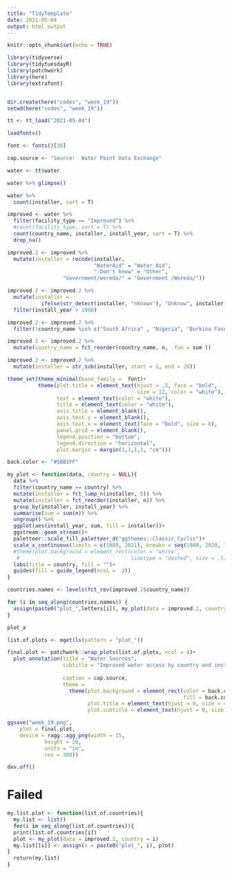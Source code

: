 ```yaml
---
title: "TidyTemplate"
date: 2021-05-04
output: html_output
---
```


```r

knitr::opts_chunk$set(echo = TRUE)

library(tidyverse)
library(tidytuesdayR)
library(patchwork)
library(here)
library(extrafont)



```

```r
dir.create(here("codes", "week_19"))
setwd(here("codes", "week_19"))

tt <- tt_load("2021-05-04")

loadfonts()

font <- fonts()[38]

cap.source <- "Source:  Water Point Data Exchange"
```

```r

water <- tt$water

water %>% glimpse()

water %>% 
  count(installer, sort = T)

improved <- water %>% 
  filter(facility_type == "Improved") %>% 
  #count(facility_type, sort = T) %>% 
  count(country_name, installer, install_year, sort = T) %>% 
  drop_na()

improved.2 <- improved %>% 
  mutate(installer = recode(installer, 
                            "WaterAid" = "Water Aid",
                            ":Don't know" = "Other",
                  "Government/woreda/" = "Government /Woreda/"))

improved.2 <- improved.2 %>% 
  mutate(installer = 
           ifelse(str_detect(installer, "nknown"), "Unknow", installer)) %>% 
  filter(install_year > 1980)

improved.2 <- improved.2 %>% 
  filter(!country_name %in% c("South Africa" , "Nigeria", "Burkina Faso"))

improved.2 <- improved.2 %>% 
  mutate(country_name = fct_reorder(country_name, n, .fun = sum ))

improved.2 <- improved.2 %>% 
  mutate(installer = str_sub(installer, start = 1, end = 20))
```


```r
theme_set(theme_minimal(base_family =  font)+
          theme(plot.title = element_text(hjust = .5, face = "bold", 
                                          size = 12, color = "white"),
                text = element_text(color = "white"),
                title = element_text(color = "white"),
                axis.title = element_blank(),
                axis.text.y = element_blank(),
                axis.text.x = element_text(face = "bold", size = 8),
                panel.grid = element_blank(),
                legend.position = "bottom",
                legend.direction = "horizontal",
                plot.margin = margin(1,1,1,1, "cm")))

back.color <- "#5BB1FF"
```


```r
my_plot <- function(data, country = NULL){
  data %>%    
  filter(country_name == country) %>% 
  mutate(installer = fct_lump_n(installer, 5)) %>%
  mutate(installer = fct_reorder(installer, n)) %>% 
  group_by(installer, install_year) %>% 
  summarise(sum = sum(n)) %>% 
  ungroup() %>% 
  ggplot(aes(install_year, sum, fill = installer))+
  ggstream::geom_stream()+
  paletteer::scale_fill_paletteer_d("ggthemes::Classic_Cyclic")+
  scale_x_continuous(limits = c(1980, 2021), breaks = seq(1980, 2020, 10))+  
  #theme(plot.background = element_rect(color = "white",                 
   #                                    linetype = "dashed", size = .5))+
  labs(title = country, fill = "")+  
  guides(fill = guide_legend(ncol =  2))
}
```


```r
countries.names <- levels(fct_rev(improved.2$country_name))

for (i in seq_along(countries.names)) {
  assign(paste0("plot_",letters[i]), my_plot(data = improved.2, country = countries.names[i]))  
}

plot_a
```

```r
list.of.plots <- mget(ls(pattern = "plot_"))
```

```r
final.plot <- patchwork::wrap_plots(list.of.plots, ncol = 4)+
  plot_annotation(title = "Water Sources", 
                  subtitle = "Improved water access by country and installer",
                  
                  caption = cap.source, 
                  theme = 
                    theme(plot.background = element_rect(color = back.color,
                                                         fill = back.color),
                          plot.title = element_text(hjust = 0, size = 40),
                          plot.subtitle = element_text(hjust = 0, size = 20)))
```

```r
ggsave("week_19.png",
    plot = final.plot,
    device = ragg::agg_png(width = 15, 
            height = 20, 
            units = "in", 
            res = 300))

dev.off()
```



#################################
# Failed
```r
my.list.plot <- function(list.of.countries){
  my.list <- list()
  for(i in seq_along(list.of.countries)){
  print(list.of.countries[i])  
  plot <- my_plot(data = improved.2, country = i)
  my.list[[i]] <- assign(x = paste0("plot_", i), plot) 
}
  return(my.list)
}

```


```r

```

